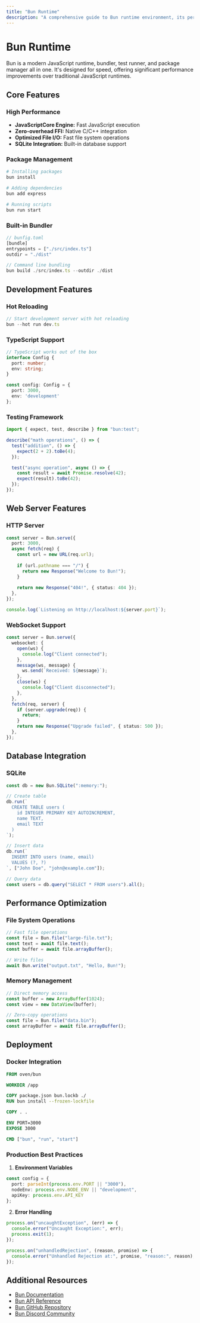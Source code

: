 ```yaml
---
title: "Bun Runtime"
description: "A comprehensive guide to Bun runtime environment, its performance features, and development tooling."
---
```


# Bun Runtime

Bun is a modern JavaScript runtime, bundler, test runner, and package manager all in one. It's designed for speed, offering significant performance improvements over traditional JavaScript runtimes.

## Core Features

### High Performance
- **JavaScriptCore Engine:** Fast JavaScript execution
- **Zero-overhead FFI:** Native C/C++ integration
- **Optimized File I/O:** Fast file system operations
- **SQLite Integration:** Built-in database support

### Package Management
```bash
# Installing packages
bun install

# Adding dependencies
bun add express

# Running scripts
bun run start
```

### Built-in Bundler
```javascript
// bunfig.toml
[bundle]
entrypoints = ["./src/index.ts"]
outdir = "./dist"

// Command line bundling
bun build ./src/index.ts --outdir ./dist
```

## Development Features

### Hot Reloading
```javascript
// Start development server with hot reloading
bun --hot run dev.ts
```

### TypeScript Support
```typescript
// TypeScript works out of the box
interface Config {
  port: number;
  env: string;
}

const config: Config = {
  port: 3000,
  env: 'development'
};
```

### Testing Framework
```typescript
import { expect, test, describe } from "bun:test";

describe("math operations", () => {
  test("addition", () => {
    expect(2 + 2).toBe(4);
  });

  test("async operation", async () => {
    const result = await Promise.resolve(42);
    expect(result).toBe(42);
  });
});
```

## Web Server Features

### HTTP Server
```typescript
const server = Bun.serve({
  port: 3000,
  async fetch(req) {
    const url = new URL(req.url);
    
    if (url.pathname === "/") {
      return new Response("Welcome to Bun!");
    }
    
    return new Response("404!", { status: 404 });
  },
});

console.log(`Listening on http://localhost:${server.port}`);
```

### WebSocket Support
```typescript
const server = Bun.serve({
  websocket: {
    open(ws) {
      console.log("Client connected");
    },
    message(ws, message) {
      ws.send(`Received: ${message}`);
    },
    close(ws) {
      console.log("Client disconnected");
    },
  },
  fetch(req, server) {
    if (server.upgrade(req)) {
      return;
    }
    return new Response("Upgrade failed", { status: 500 });
  },
});
```

## Database Integration

### SQLite
```typescript
const db = new Bun.SQLite(":memory:");

// Create table
db.run(`
  CREATE TABLE users (
    id INTEGER PRIMARY KEY AUTOINCREMENT,
    name TEXT,
    email TEXT
  )
`);

// Insert data
db.run(`
  INSERT INTO users (name, email)
  VALUES (?, ?)
`, ["John Doe", "john@example.com"]);

// Query data
const users = db.query("SELECT * FROM users").all();
```

## Performance Optimization

### File System Operations
```typescript
// Fast file operations
const file = Bun.file("large-file.txt");
const text = await file.text();
const buffer = await file.arrayBuffer();

// Write files
await Bun.write("output.txt", "Hello, Bun!");
```

### Memory Management
```typescript
// Direct memory access
const buffer = new ArrayBuffer(1024);
const view = new DataView(buffer);

// Zero-copy operations
const file = Bun.file("data.bin");
const arrayBuffer = await file.arrayBuffer();
```

## Deployment

### Docker Integration
```dockerfile
FROM oven/bun

WORKDIR /app

COPY package.json bun.lockb ./
RUN bun install --frozen-lockfile

COPY . .

ENV PORT=3000
EXPOSE 3000

CMD ["bun", "run", "start"]
```

### Production Best Practices
1. **Environment Variables**
```typescript
const config = {
  port: parseInt(process.env.PORT || "3000"),
  nodeEnv: process.env.NODE_ENV || "development",
  apiKey: process.env.API_KEY
};
```

2. **Error Handling**
```typescript
process.on("uncaughtException", (err) => {
  console.error("Uncaught Exception:", err);
  process.exit(1);
});

process.on("unhandledRejection", (reason, promise) => {
  console.error("Unhandled Rejection at:", promise, "reason:", reason);
});
```

## Additional Resources

- [Bun Documentation](https://bun.sh/docs)
- [Bun API Reference](https://bun.sh/docs/api/http)
- [Bun GitHub Repository](https://github.com/oven-sh/bun)
- [Bun Discord Community](https://bun.sh/discord)